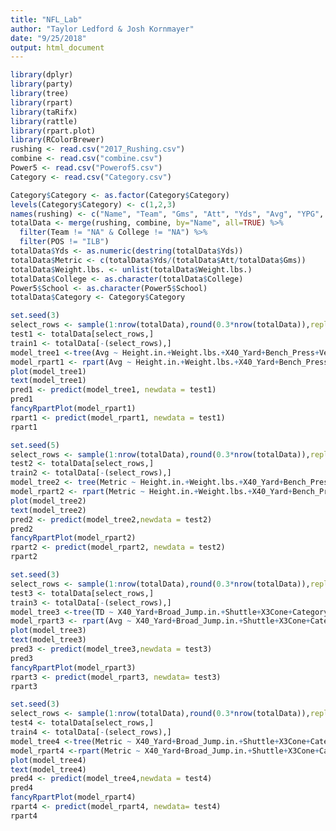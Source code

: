 ```yaml
---
title: "NFL_Lab"
author: "Taylor Ledford & Josh Kornmayer"
date: "9/25/2018"
output: html_document
---
```


```r
library(dplyr)
library(party)
library(tree)
library(rpart)
library(taRifx)
library(rattle)
library(rpart.plot)
library(RColorBrewer)
rushing <- read.csv("2017_Rushing.csv")
combine <- read.csv("combine.csv")
Power5 <- read.csv("Powerof5.csv")
Category <- read.csv("Category.csv")
```
```r
Category$Category <- as.factor(Category$Category)
levels(Category$Category) <- c(1,2,3)
names(rushing) <- c("Name", "Team", "Gms", "Att", "Yds", "Avg", "YPG", "Lg", "TD")
totalData <- merge(rushing, combine, by="Name", all=TRUE) %>%
  filter(Team != "NA" & College != "NA") %>%
  filter(POS != "ILB")
totalData$Yds <- as.numeric(destring(totalData$Yds))
totalData$Metric <- c(totalData$Yds/(totalData$Att/totalData$Gms))
totalData$Weight.lbs. <- unlist(totalData$Weight.lbs.)
totalData$College <- as.character(totalData$College)
Power5$School <- as.character(Power5$School)
totalData$Category <- Category$Category
```
```r
set.seed(3)
select_rows <- sample(1:nrow(totalData),round(0.3*nrow(totalData)),replace=F)
test1 <- totalData[select_rows,]
train1 <- totalData[-(select_rows),]
model_tree1 <-tree(Avg ~ Height.in.+Weight.lbs.+X40_Yard+Bench_Press+Vert_Leap.in.+Broad_Jump.in.+Shuttle+X3Cone, data = train1, mindev=0, minsize=5, mincut=2)
model_rpart1 <- rpart(Avg ~ Height.in.+Weight.lbs.+X40_Yard+Bench_Press+Vert_Leap.in.+Broad_Jump.in.+Shuttle+X3Cone, data = train1, method="anova", minsplit = 4, minbucket=1)
plot(model_tree1)
text(model_tree1)
pred1 <- predict(model_tree1, newdata = test1)
pred1
fancyRpartPlot(model_rpart1)
rpart1 <- predict(model_rpart1, newdata = test1)
rpart1
```
```r
set.seed(5)
select_rows <- sample(1:nrow(totalData),round(0.3*nrow(totalData)),replace=F)
test2 <- totalData[select_rows,]
train2 <- totalData[-(select_rows),]
model_tree2 <- tree(Metric ~ Height.in.+Weight.lbs.+X40_Yard+Bench_Press+Vert_Leap.in.+Broad_Jump.in.+Shuttle+X3Cone, data = train2, mindev=0, minsize=5, mincut=2)
model_rpart2 <- rpart(Metric ~ Height.in.+Weight.lbs.+X40_Yard+Bench_Press+Vert_Leap.in.+Broad_Jump.in.+Shuttle+X3Cone, data = train2, method="anova", minsplit = 4, minbucket=1)
plot(model_tree2)
text(model_tree2)
pred2 <- predict(model_tree2,newdata = test2)
pred2
fancyRpartPlot(model_rpart2)
rpart2 <- predict(model_rpart2, newdata = test2)
rpart2
```
```r
set.seed(3)
select_rows <- sample(1:nrow(totalData),round(0.3*nrow(totalData)),replace=F)
test3 <- totalData[select_rows,]
train3 <- totalData[-(select_rows),]
model_tree3 <-tree(TD ~ X40_Yard+Broad_Jump.in.+Shuttle+X3Cone+Category, data = train3, mindev=0, minsize=6, mincut=3)
model_rpart3 <- rpart(Avg ~ X40_Yard+Broad_Jump.in.+Shuttle+X3Cone+Category, data = train3, method="anova", minsplit = 4, minbucket=1)
plot(model_tree3)
text(model_tree3)
pred3 <- predict(model_tree3,newdata = test3)
pred3
fancyRpartPlot(model_rpart3)
rpart3 <- predict(model_rpart3, newdata= test3)
rpart3
```
```r
set.seed(3)
select_rows <- sample(1:nrow(totalData),round(0.3*nrow(totalData)),replace=F)
test4 <- totalData[select_rows,]
train4 <- totalData[-(select_rows),]
model_tree4 <-tree(Metric ~ X40_Yard+Broad_Jump.in.+Shuttle+X3Cone+Category, data = train4, mindev=0, minsize=6, mincut=3)
model_rpart4 <-rpart(Metric ~ X40_Yard+Broad_Jump.in.+Shuttle+X3Cone+Category, data = train4, method="anova", minsplit = 4, minbucket=1)
plot(model_tree4)
text(model_tree4)
pred4 <- predict(model_tree4,newdata = test4)
pred4
fancyRpartPlot(model_rpart4)
rpart4 <- predict(model_rpart4, newdata= test4)
rpart4
```